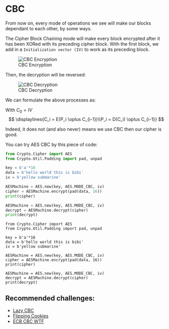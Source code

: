 # CBC {#sec-Symmetric}

From now on, every mode of operations we see will make our blocks dependant to each other, by some ways.

The Cipher Block Chaining mode will make every block encrypted after it has been XORed with its preceding cipher block. With the first block, we add in a `Initialization vector (IV)` to work as its preceding block. 

![CBC Encryption](/images/CBC_enc.png)

Then, the decryption will be reversed:

![CBC Decryption](/images/CBC_dec.png)

We can formulate the above processes as: 

With $C_0 = IV$
$$
\displaylines{C_i = E(P_i \oplus C_{i-1})\\P_i = D(C_i) \oplus C_{i-1}}
$$


Indeed, it does not (and also never) means we use CBC then our cipher is good. 

You can try AES CBC by this piece of code:
```Python
from Crypto.Cipher import AES 
from Crypto.Util.Padding import pad, unpad 

key = b'a'*16
data = b'hello world this is bibi' 
iv = b'yellow submarine'

AESMachine = AES.new(key, AES.MODE_CBC, iv)
cipher = AESMachine.encrypt(pad(data, 16))
print(cipher)

AESMachine = AES.new(key, AES.MODE_CBC, iv)
decrypt = AESMachine.decrypt(cipher)
print(decrypt)
```
```sagemath
from Crypto.Cipher import AES 
from Crypto.Util.Padding import pad, unpad 

key = b'a'*16
data = b'hello world this is bibi' 
iv = b'yellow submarine'

AESMachine = AES.new(key, AES.MODE_CBC, iv)
cipher = AESMachine.encrypt(pad(data, 16))
print(cipher)

AESMachine = AES.new(key, AES.MODE_CBC, iv)
decrypt = AESMachine.decrypt(cipher)
print(decrypt)
```

::: {.callout-note}
## Recommended challenges: 
+ [Lazy CBC](https://cryptohack.org/challenges/lazy_cbc)
+ [Flipping Cookies](https://aes.cryptohack.org/flipping_cookie/)
+ [ECB CBC WTF](https://aes.cryptohack.org/ecbcbcwtf)

:::